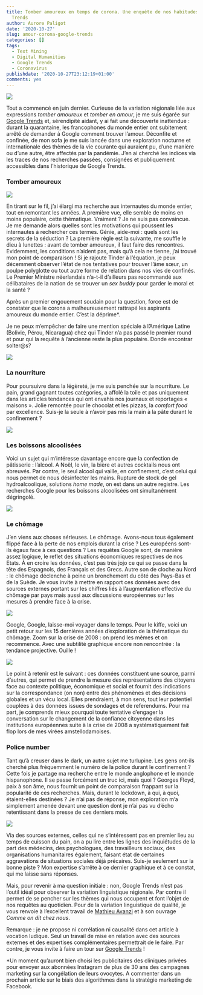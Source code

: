 ```yaml
---
title: Tomber amoureux en temps de corona. Une enquête de nos habitudes sur Google
  Trends
author: Aurore Paligot
date: '2020-10-27'
slug: amour-corona-google-trends
categories: []
tags:
  - Text Mining
  - Digital Humanities
  - Google Trends
  - Coronavirus
publishdate: '2020-10-27T23:12:19+01:00'
comments: yes
---
```

![](/projects/2020-10-27-amour-corona-google-trends/trends.PNG)

Tout a commencé en juin dernier. Curieuse de la variation régionale liée aux expressions *tomber amoureux* et *tomber en amour*, je me suis égarée sur [Google Trends](https://trends.google.fr/trends/?geo=FR) et, sérendipité aidant, y ai fait une découverte inattendue :  durant la quarantaine, les francophones du monde entier ont subitement arrêté de demander à Google comment trouver l’amour. Déconfite et confinée, de mon sofa je me suis lancée dans une exploration nocturne et internationale des thèmes de la vie courante qui auraient pu, d’une manière ou d’une autre, être affectés par la pandémie.  J’en ai cherché les indices via les traces de nos recherches passées, consignées et publiquement accessibles dans l’historique de Google Trends.

### Tomber amoureux
![](/projects/2020-10-27-amour-corona-google-trends/4 x 2 in (1).png)

En tirant sur le fil, j’ai élargi ma recherche aux internautes du monde entier, tout en remontant les années. A première vue, elle semble de moins en moins populaire, cette thématique. Vraiment ? Je ne suis pas convaincue. Je me demande alors quelles sont les motivations qui poussent les internautes à rechercher ces termes. Génie, aide-moi : quels sont les secrets de la séduction ? La première règle est la suivante, me souffle le dieu à lunettes :  avant de tomber amoureux, il faut faire des rencontres. Evidemment, les conditions n’aident pas, mais qu’à cela ne tienne, j’ai trouvé mon point de comparaison ! Si je rajoute Tinder à l’équation, je peux décemment observer l’état de nos tentatives pour trouver l’âme sœur, un poulpe polyglotte ou tout autre forme de relation dans nos vies de confinés. Le Premier Ministre néerlandais n’a-t-il d’ailleurs pas recommandé aux célibataires de la nation de se trouver un *sex buddy* pour garder le moral et la santé ? 

Après un premier engouement soudain pour la question, force est de constater que le corona a malheureusement rattrapé les aspirants amoureux du monde entier. C’est la déprime*.

Je ne peux m’empêcher de faire une mention spéciale à l’Amérique Latine (Bolivie, Pérou, Nicaragua) chez qui Tinder n’a pas passé le premier round et pour qui la requête à l’ancienne reste la plus populaire. Donde encontrar solter@s? 

![](/projects/2020-10-27-amour-corona-google-trends/solterasfirst.PNG)

### La nourriture
Pour poursuivre dans la légèreté, je me suis penchée sur la nourriture. Le pain, grand gagnant toutes catégories, a affolé la toile et pas uniquement dans les articles tendances qui ont envahis nos journaux et reportages « maisons ». Jolie remontée pour le chocolat et les pizzas, la *comfort food* par excellence. Suis-je la seule à n’avoir pas mis la main à la pâte durant le confinement ?

![](/projects/2020-10-27-amour-corona-google-trends/Nourriture.png)

### Les boissons alcoolisées
Voici un sujet qui m’intéresse davantage encore que la confection de pâtisserie : l’alcool. A Noël, le vin, la bière et autres cocktails nous ont abreuvés. Par contre, le seul alcool qui vaille, en confinement, c’est celui qui nous permet de nous désinfecter les mains. Rupture de stock de gel hydroalcoolique, solutions *home made*, on est dans un autre registre. Les recherches Google pour les boissons alcoolisées ont simultanément dégringolé.

![](/projects/2020-10-27-amour-corona-google-trends/alcool.png)

### Le chômage
J’en viens aux choses sérieuses. Le chômage. Avons-nous tous également flippé face à la perte de nos emplois durant la crise ? Les européens sont-ils égaux face à ces questions ? Les requêtes Google sont, de manière assez logique, le reflet des situations économiques respectives de nos Etats. À en croire les données, c'est pas très jojo ce qui se passe dans la tête des Espagnols, des Français et des Grecs. Autre son de cloche au Nord : le chômage déclenche à peine un bronchement du côté des Pays-Bas et de la Suède. Je vous invite à mettre en rapport ces données avec des sources externes portant sur les chiffres liés à l’augmentation effective du chômage par pays mais aussi aux discussions européennes sur les mesures à prendre face à la crise. 

![](/projects/2020-10-27-amour-corona-google-trends/Chomage12mois.png)

Google, Google, laisse-moi voyager dans le temps. Pour le kiffe, voici un petit retour sur les 15 dernières années d'exploration de la thématique du chômage. Zoom sur la crise de 2008 : on prend les mêmes et on recommence. Avec une subtilité graphique encore non rencontrée :  la tendance projective. Ouille ! 

![](/projects/2020-10-27-amour-corona-google-trends/Chomage15ans.png)

Le point à retenir est le suivant : ces données constituent une source, parmi d'autres, qui permet de prendre la mesure des représentations des citoyens face au contexte politique, économique et social et fournit des indications sur la correspondance (on non) entre des phénomènes et des décisions globales et un vécu local. Elles prendraient, à mon sens, tout leur potentiel couplées à des données issues de sondages et de referendums. Pour ma part, je comprends mieux pourquoi toute tentative d'engager la conversation sur le changement de la confiance citoyenne dans les institutions européennes suite à la crise de 2008 a systématiquement fait flop lors de mes virées amstellodamoises. 

### Police number
Tant qu’à creuser dans le dark, un autre sujet me turlupine. Les gens ont-ils cherché plus fréquemment le numéro de la police durant le confinement ? Cette fois je partage ma recherche entre le monde anglophone et le monde hispanophone. Il se passe forcément un truc ici, mais quoi ? Georges Floyd, paix à son âme, nous fournit un point de comparaison frappant sur la popularité de ces recherches. Mais, durant le lockdown, à qui, à quoi, étaient-elles destinées ? Je n’ai pas de réponse, mon exploration m’a simplement amenée devant une question dont je n’ai pas vu d’écho retentissant dans la presse de ces derniers mois. 

![](/projects/2020-10-27-amour-corona-google-trends/pjimage.jpg)

Via des sources externes, celles qui ne s’intéressent pas en premier lieu au temps de cuisson du pain, on a pu lire entre les lignes des inquiétudes de la part des médecins, des psychologues, des travailleurs sociaux, des organisations humanitaires également, faisant état de certaines aggravations de situations sociales déjà précaires. Suis-je seulement sur la bonne piste ? Mon expertise s’arrête à ce dernier graphique et à ce constat, qui me laisse sans réponses. 

Mais, pour revenir à ma question initiale : non, Google Trends n’est pas l’outil idéal pour observer la variation linguistique régionale. Par contre il permet de se pencher sur les thèmes qui nous occupent et font l'objet de nos requêtes au quotidien. Pour de la variation linguistique de qualité, je vous renvoie à l’excellent travail de [Mathieu Avanzi](https://francaisdenosregions.com/author/mathieuavanzi/) et à son ouvrage *Comme on dit chez nous*. 

Remarque : je ne propose ni corrélation ni causalité dans cet article à vocation ludique. Seul un travail de mise en relation avec des sources externes et des expertises complémentaires permettrait de le faire. Par contre, je vous invite à faire un tour sur [Google Trends](https://trends.google.fr/trends/?geo=FR) ! 

*Un moment qu’auront bien choisi les publicitaires des cliniques privées pour envoyer aux abonnées Instagram de plus de 30 ans des campagnes marketing sur la congélation de leurs ovocytes. A commenter dans un prochain article sur le biais des algorithmes dans la stratégie marketing de Facebook. 
